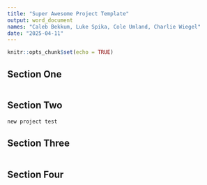 ```yaml
---
title: "Super Awesome Project Template"
output: word_document
names: "Caleb Bekkum, Luke Spika, Cole Umland, Charlie Wiegel"
date: "2025-04-11"
---
```


```r
knitr::opts_chunk$set(echo = TRUE)
```

## Section One


```r

```

## Section Two

```r
new project test
```

## Section Three

```r

```

## Section Four 

```r

```
